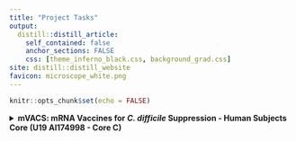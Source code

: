 ```yaml
---
title: "Project Tasks"
output:
  distill::distill_article:
    self_contained: false
    anchor_sections: FALSE
    css: [theme_inferno_black.css, background_grad.css]
site: distill::distill_website
favicon: microscope_white.png
---
```


```r

knitr::opts_chunk$set(echo = FALSE)

```
  
<details>
<summary> **mVACS: mRNA Vaccines for _C. difficile_ Suppression - Human Subjects Core (U19 AI174998 - Core C)** </summary>    
  
<iframe src="https://view.monday.com/embed/5242317624-5462aeda851f9db0466e9570dc18f258?r=use1" width=770 height=500 style="border: 0; box-shadow: 5px 5px 56px 0px rgba(0,0,0,0.25);"></iframe>  

</details>  

 <br>

 <br>

 <br>

  